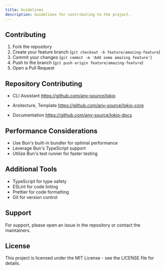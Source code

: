 ```yaml
---
title: Guidelines
description: Guidelines for contributing to the project.
---
```



## Contributing

1. Fork the repository
2. Create your feature branch (`git checkout -b feature/amazing-feature`)
3. Commit your changes (`git commit -m 'Add some amazing feature'`)
4. Push to the branch (`git push origin feature/amazing-feature`)
5. Open a Pull Request

## Repository Contributing
- CLI Assistant
https://github.com/any-source/lokio

<GitHubExplorer 
    owner="any-source" 
    repo="lokio"
/>

- Arsitecture, Template
https://github.com/any-source/lokio-core

<GitHubExplorer 
    owner="any-source" 
    repo="lokio-core"
/>

- Documentation
https://github.com/any-source/lokio-docs

<GitHubExplorer 
    owner="any-source" 
    repo="lokio-docs"
/>

## Performance Considerations

- Use Bun's built-in bundler for optimal performance
- Leverage Bun's TypeScript support
- Utilize Bun's test runner for faster testing

## Additional Tools

- TypeScript for type safety
- ESLint for code linting
- Prettier for code formatting
- Git for version control

## Support

For support, please open an issue in the repository or contact the maintainers.

## License

This project is licensed under the MIT License - see the LICENSE file for details.